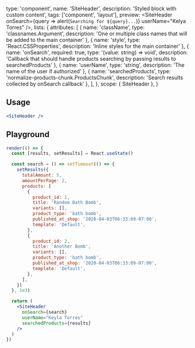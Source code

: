 
  type: 'component',
  name: 'SiteHeader',
  description: 'Styled block with custom content',
  tags: ['component', 'layout'],
  preview: <SiteHeader onSearch={query => alert(`Searching for ${query}...`)} userName="Kelya Torres" />,
  lists: {
    attributes: [
      { name: 'className', type: 'classnames.Argument', description: 'One or multiple class names that will be added to the main container' },
      { name: 'style', type: 'React.CSSProperties', description: 'Inline styles for the main container' },
      { name: 'onSearch', required: true, type: '(value: string) => void', description: 'Callback that should handle products searching by passing results to searchedProducts' },
      { name: 'userName', type: 'string', description: 'The name of the user if authorized' },
      { name: 'searchedProducts', type: 'normalize-products-chunk.ProductsChunk', description: 'Search results collected by onSearch callback' },
    ],
  },
  scope: { SiteHeader },
}

## Usage

```jsx
<SiteHeader />
```

## Playground

```jsx live render
render(() => {
  const [results, setResults] = React.useState()

  const search = () => setTimeout(() => {
    setResults({
      totalAmount: 5,
      amountPerPage: 2,
      products: [
        {
          product_id: 1,
          title: 'Random Bath Bomb',
          variants: [],
          product_type: 'bath bomb',
          published_at_shop: '2020-04-03T06:33:09-07:00',
          template: 'Default',
        },
        {
          product_id: 2,
          title: 'Another Bomb',
          variants: [],
          product_type: 'bath bomb',
          published_at_shop: '2020-04-03T06:33:09-07:00',
          template: 'Default',
        },
      ],
    })
  }, 1e3)

  return (
    <SiteHeader
      onSearch={search}
      userName="Keyla Torres"
      searchedProducts={results}
    />
  )
})
```
